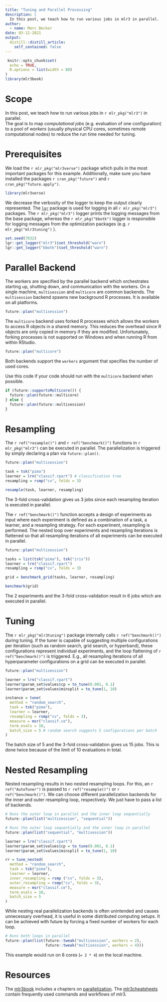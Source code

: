 ```yaml
---
title: "Tuning and Parallel Processing"
description: |
  In this post, we teach how to run various jobs in mlr3 in parallel.  
author:
  - name: Marc Becker
date: 03-12-2021
output:
  distill::distill_article:
    self_contained: false
---
```


```r
 knitr::opts_chunk$set(
  echo = TRUE,
  R.options = list(width = 80)
)
library(mlr3book)
```

# Scope

In this post, we teach how to run various jobs in `r mlr_pkg("mlr3")` in parallel.  
The goal is to map *computational jobs* (e.g. evaluation of one configuration) to a pool of *workers* (usually physical CPU cores, sometimes remote computational nodes) to reduce the run time needed for tuning.

# Prerequisites

We load the `r mlr_pkg("mlr3verse")`  package which pulls in the most important packages for this example.
Additionally, make sure you have installed the packages `r cran_pkg("future")` and `r cran_pkg("future.apply")`.

```r
library(mlr3verse)
```

We decrease the verbosity of the logger to keep the output clearly represented.
The [`lgr`](https://mlr3book.mlr-org.com/logging.html) package is used for logging in all `r mlr_pkg("mlr3")` packages.
The `r mlr_pkg("mlr3")` logger prints the logging messages from the base package, whereas the `r mlr_pkg("bbotk")`  logger is responsible for logging messages from the optimization packages (e.g. `r mlr_pkg("mlr3tuning")` ).

```r
set.seed(7832)
lgr::get_logger("mlr3")$set_threshold("warn")
lgr::get_logger("bbotk")$set_threshold("warn")
```

# Parallel Backend

The workers are specified by the parallel backend which orchestrates starting up, shutting down, and communication with the workers.
On a single machine, `multisession` and `multicore` are common backends. 
The `multisession` backend spawns new background R processes. It is available on all platforms.

```r
future::plan("multisession")
```

The `multicore` backend uses forked R processes which allows the workers to access R objects in a shared memory.
This reduces the overhead since R objects are only copied in memory if they are modified.
Unfortunately, forking processes is not supported on Windows and when running R from within RStudio. 

```r
future::plan("multicore")
```

Both backends support the `workers` argument that specifies the number of used cores.

Use this code if your code should run with the `multicore` backend when possible.

```r
if (future::supportsMulticore()) {
  future::plan(future::multicore)
} else {
  future::plan(future::multisession)
}
```

# Resampling

The `r ref("resample()")` and `r ref("benchmark()")` functions in `r mlr_pkg("mlr3")` can be executed in parallel. 
The parallelization is triggered by simply declaring a plan via `future::plan()`.

```r
future::plan("multisession")

task = tsk("pima")
learner = lrn("classif.rpart") # classification tree
resampling = rsmp("cv", folds = 3)

resample(task, learner, resampling)
```

The 3-fold cross-validation gives us 3 jobs since each resampling iteration is executed in parallel.

The `r ref("benchmark()")` function  accepts  a design of experiments as input where each experiment is defined as a combination of a task, a learner, and a resampling strategy.
For each experiment, resampling is performed. 
The nested loop over experiments and resampling iterations is flattened so that all resampling iterations of all experiments can be executed in parallel.

```r
future::plan("multisession")

tasks = list(tsk("pima"), tsk("iris"))
learner = lrn("classif.rpart")
resampling = rsmp("cv", folds = 3)

grid = benchmark_grid(tasks, learner, resampling)

benchmark(grid)
```

The 2 experiments and the 3-fold cross-validation result in 6 jobs which are executed in parallel.

# Tuning

The `r mlr_pkg("mlr3tuning")` package internally calls `r ref("benchmark()")` during tuning.
If the tuner is capable of suggesting multiple configurations per iteration (such as random search,  grid search,  or hyperband), these configurations  represent  individual  experiments,  and  the  loop  flattening of `r ref("benchmark()")` is triggered.
E.g., all resampling iterations of all hyperparameter configurations on a grid can be executed in parallel.

```r
future::plan("multisession")

learner = lrn("classif.rpart")
learner$param_set$values$cp = to_tune(0.001, 0.1)
learner$param_set$values$minsplit = to_tune(1, 10)

instance = tune(
  method = "random_search", 
  task = tsk("pima"), 
  learner = learner, 
  resampling = rsmp("cv", folds = 3), 
  measure = msr("classif.ce"),
  term_evals = 10,
  batch_size = 5 # random search suggests 5 configurations per batch
)
```

The batch size of 5 and the 3-fold cross-validation gives us 15 jobs. 
This is done twice because of the limit of 10 evaluations in total.

# Nested Resampling

Nested resampling results in two nested resampling loops. 
For this, an `r ref("AutoTuner")` is passed to `r ref("resample()")` or `r ref("benchmark()")`. 
We can choose different parallelization backends for the inner and outer resampling loop, respectively. 
We just have to pass a list of backends.

```r
# Runs the outer loop in parallel and the inner loop sequentially
future::plan(list("multisession", "sequential"))

# Runs the outer loop sequentially and the inner loop in parallel
future::plan(list("sequential", "multisession"))

learner = lrn("classif.rpart")
learner$param_set$values$cp = to_tune(0.001, 0.1)
learner$param_set$values$minsplit = to_tune(1, 10)

rr = tune_nested(
  method = "random_search",
  task = tsk("pima"),
  learner = learner, 
  inner_resampling = rsmp ("cv", folds = 3),
  outer_resampling = rsmp("cv", folds = 3), 
  measure = msr("classif.ce"),
  term_evals = 10,
  batch_size = 5
)
```

While nesting real parallelization backends is often unintended and causes unnecessary overhead, it is useful in some distributed computing setups. It can be achieved with future by forcing a fixed number of workers for each loop.

```r
# Runs both loops in parallel
future::plan(list(future::tweak("multisession", workers = 2),
                  future::tweak("multisession", workers = 4)))
```

This example would run on 8 cores (`= 2 * 4`) on the local machine.

# Resources

The [mlr3book](https://mlr3book.mlr-org.com/) includes a chapters on [parallelization](https://mlr3book.mlr-org.com/parallelization.html).
The [mlr3cheatsheets](https://cheatsheets.mlr-org.com/) contain frequently used commands and workflows of mlr3.
